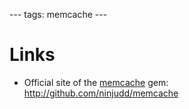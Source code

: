 ---
tags: memcache
---
= Links =

* Official site of the [[memcache]] gem: http://github.com/ninjudd/memcache
